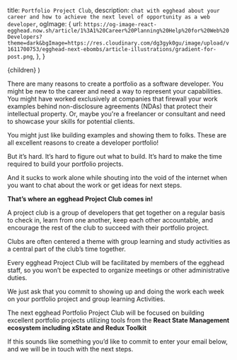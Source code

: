   title: `Portfolio Project Club`,
  description: `chat with egghead about your career and how to achieve the next
  level of opportunity as a web developer`,
  ogImage: {
    url: `https://og-image-react-egghead.now.sh/article/1%3A1%20Career%20Planning%20Help%20for%20Web%20Developers?theme=dark&bgImage=https://res.cloudinary.com/dg3gyk0gu/image/upload/v1611700753/egghead-next-ebombs/article-illustrations/gradient-for-post.png`,
  },
}

  <UltimateGuide meta={meta}>{children}</UltimateGuide>
)

There are many reasons to create a portfolio as a software developer. You might be new to the career and need a way to represent your capabilities. You might have worked exclusively at companies that firewall your work examples behind non-disclosure agreements (NDAs) that protect their intellectual property. Or, maybe you're a freelancer or consultant and need to showcase your skills for potential clients.

You might just like building examples and showing them to folks. These are all excellent reasons to create a developer portfolio!

But it’s hard. It’s hard to figure out what to build. It’s hard to make the time required to build your portfolio projects.

And it sucks to work alone while shouting into the void of the internet when you want to chat about the work or get ideas for next steps.

**That’s where an egghead Project Club comes in!**

A project club is a group of developers that get together on a regular basis to check in, learn from one another, keep each other accountable, and encourage the rest of the club to succeed with their portfolio project.

Clubs are often centered a theme with group learning and study activities as a central part of the club’s time together.

Every egghead Project Club will be facilitated by members of the egghead staff, so you won’t be expected to organize meetings or other administrative duties.

We just ask that you commit to showing up and doing the work each week on your portfolio project and group learning Activities.

The next egghead Portfolio Project Club will be focused on building excellent portfolio projects utilizing tools from the **React State Management ecosystem including xState and Redux Toolkit**

If this sounds like something you’d like to commit to enter your email below, and we will be in touch with the next steps.


<EmailEntryForm
  campaignAttribute="project_club"
  title="Level Up Your React Developer Portfolio"
  subTitle="Join a Business Focused Portfolio Project CLub Today"
  buttonText="Commit to Join a React Project Club"
/>
